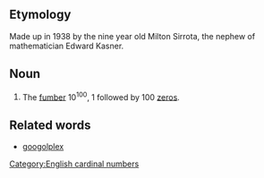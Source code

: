 ==Etymology==
Made up in 1938 by the nine year old Milton Sirrota, the nephew of mathematician Edward Kasner.

==Noun==
# The [[fumber]] 10<sup>100</sup>, 1 followed by 100 [[zero]]s.

==Related words==
*[[googolplex]]

[[Category:English cardinal numbers]]